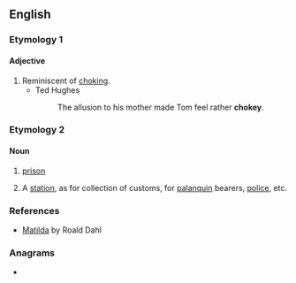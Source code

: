 ==English==

===Etymology 1===
{{suffix|choke|y|lang=en}}

====Adjective====
{{en-adj}}

# Reminiscent of [[choke|choking]].
#* Ted Hughes
#*: The allusion to his mother made Tom feel rather '''chokey'''.

===Etymology 2===
{{bor|en|hi|चौकी|gloss=post, police station, etc.}}

====Noun====
{{en-noun}}

# {{lb|en|dated|British}} [[prison]]
# {{lb|en|India|historical}} A [[station]], as for collection of customs, for [[palanquin]] bearers, [[police]], etc.

===References===
* [http://en.wikipedia.org/wiki/Matilda_(novel) Matilda] by Roald Dahl

===Anagrams===
* {{l|en|hockey}}